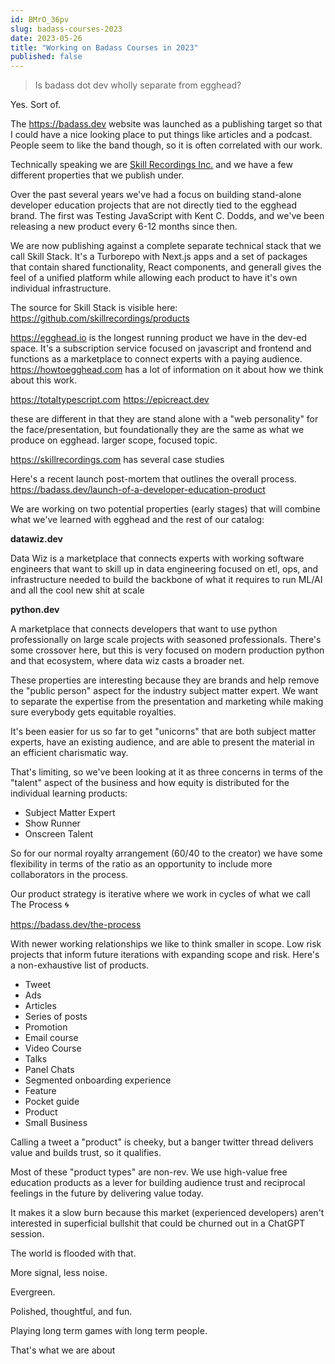 ```yaml
---
id: BMrO_36pv
slug: badass-courses-2023
date: 2023-05-26
title: "Working on Badass Courses in 2023"
published: false
---
```


> Is badass dot dev wholly separate from egghead? 

Yes. Sort of.

The https://badass.dev website was launched as a publishing target so that I could have a nice looking place to put things like articles and a podcast. People seem to like the band though, so it is often correlated with our work. 

Technically speaking we are [Skill Recordings Inc.](https://skillrecordings.com) and we have a few different properties that we publish under.

Over the past several years we've had a focus on building stand-alone developer education projects that are not directly tied to the egghead brand. The first was Testing JavaScript with Kent C. Dodds, and we've been releasing a new product every 6-12 months since then.

We are now publishing against a complete separate technical stack that we call Skill Stack. It's a Turborepo with Next.js apps and a set of packages that contain shared functionality, React components, and generall gives the feel of a unified platform while allowing each product to have it's own individual infrastructure.

The source for Skill Stack is visible here: https://github.com/skillrecordings/products

https://egghead.io is the longest running product we have in the dev-ed space. It's a subscription service focused on javascript and frontend and functions as a marketplace to connect experts with a paying audience. https://howtoegghead.com has a lot of information on it about how we think about this work. 

https://totaltypescript.com
https://epicreact.dev

these are different in that they are stand alone with a "web personality" for the face/presentation, but foundationally they are the same as what we produce on egghead. larger scope, focused topic. 

https://skillrecordings.com has several case studies

Here's a recent launch post-mortem that outlines the overall process. https://badass.dev/launch-of-a-developer-education-product

We are working on two potential properties (early stages) that will combine what we've learned with egghead and the rest of our catalog:

**datawiz.dev**

Data Wiz is a marketplace that connects experts with working software engineers that want to skill up in data engineering focused on etl, ops, and infrastructure needed to build the backbone of what it requires to run ML/AI and all the cool new shit at scale

**python.dev**

A marketplace that connects developers that want to use python professionally on large scale projects with seasoned professionals. There's some crossover here, but this is very focused on modern production python and that ecosystem, where data wiz casts a broader net. 

These properties are interesting because they are brands and help remove the "public person" aspect for the industry subject matter expert. We want to separate the expertise from the presentation and marketing while making sure everybody gets equitable royalties. 

It's been easier for us so far to get "unicorns" that are both subject matter experts, have an existing audience, and are able to present the material in an efficient charismatic way. 

That's limiting, so we've been looking at it as three concerns in terms of the "talent" aspect of the business and how equity is distributed for the individual learning products:

* Subject Matter Expert
* Show Runner
* Onscreen Talent

So for our normal royalty arrangement (60/40 to the creator) we have some flexibility in terms of the ratio as an opportunity to include more collaborators in the process.

Our product strategy is iterative where we work in cycles of what we call The Process 🌀 

https://badass.dev/the-process

With newer working relationships we like to think smaller in scope. Low risk projects that inform future iterations with expanding scope and risk. Here's a non-exhaustive list of products. 

* Tweet
* Ads
* Articles
* Series of posts
* Promotion
* Email course
* Video Course
* Talks
* Panel Chats
* Segmented onboarding experience
* Feature
* Pocket guide
* Product
* Small Business

Calling a tweet a "product" is cheeky, but a banger twitter thread delivers value and builds trust, so it qualifies. 

Most of these "product types" are non-rev. We use high-value free education products as a lever for building audience trust and reciprocal feelings in the future by delivering value today. 

It makes it a slow burn because this market (experienced developers) aren't interested in superficial bullshit that could be churned out in a ChatGPT session. 

The world is flooded with that. 

More signal, less noise. 

Evergreen. 

Polished, thoughtful, and fun. 

Playing long term games with long term people. 

That's what we are about